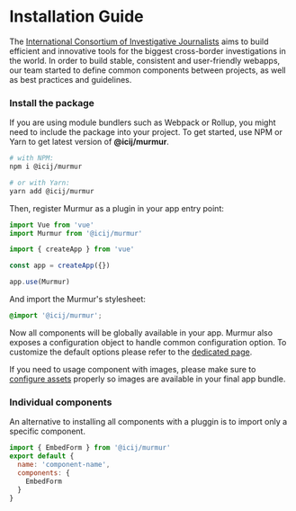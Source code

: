 
<Meta title="Installation Guide" />

# Installation Guide

The <a href="https://icij.org">International Consortium of Investigative Journalists</a>
aims to build efficient and innovative tools for the biggest cross-border investigations in the world.
In order to build stable, consistent and user-friendly webapps, our team
started to define common components between projects, as well as best practices and
guidelines.

### Install the package

If you are using module bundlers such as Webpack or Rollup, you might need to include the package into your project.
To get started, use NPM or Yarn to get latest version of **@icij/murmur**.

```bash
# with NPM:
npm i @icij/murmur

# or with Yarn:
yarn add @icij/murmur
```

Then, register Murmur as a plugin in your app entry point:

```js
import Vue from 'vue'
import Murmur from '@icij/murmur'

import { createApp } from 'vue'

const app = createApp({})

app.use(Murmur)
```

And import the Murmur's stylesheet:

```scss
@import '@icij/murmur';
```

Now all components will be globally available in your app. Murmur also exposes a
configuration object to handle common configuration option. To customize the
default options please refer to the [dedicated page](#/utilities/config).

If you need to usage component with images, please make sure to [configure assets](#/utilities/assets) properly so images are available in your final app bundle.

### Individual components

An alternative to installing all components with a pluggin is to import only
a specific component.

```js
import { EmbedForm } from '@icij/murmur'
export default {
  name: 'component-name',
  components: {
    EmbedForm
  }
}
```
